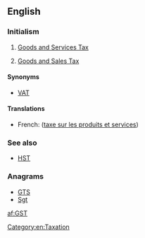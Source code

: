 ==English==

===Initialism===
{{head|en|initialism}}

# {{context|taxation|lang=en}} [[goods and services tax|Goods and Services Tax]] {{qualifier|Australia, New Zealand, Canada}}
# {{context|taxation|lang=en}} [[goods and sales tax|Goods and Sales Tax]] {{qualifier|state of Victoria in Australia, formerly in Canada, was planned in Hong Kong}}

====Synonyms====
* [[VAT]]

====Translations====
{{trans-top|Goods and Services Tax}}
* French: {{t+|fr|TPS}} ([[taxe sur les produits et services]])
{{trans-mid}}
{{trans-bottom}}

{{trans-top|Goods and Sales Tax}}
{{trans-mid}}
{{trans-bottom}}

{{checktrans-top}}
{{trans-bottom}}

===See also===
* [[HST]]

===Anagrams===
* [[GTS#English|GTS]]
* [[Sgt#English|Sgt]]

[[Category:en:Taxation]]

[[af:GST]]